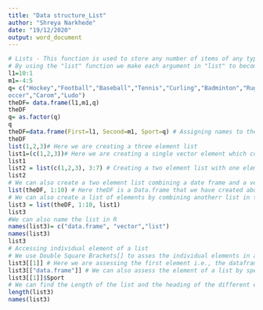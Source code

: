 ---
title: "Data structure_List"
author: "Shreya Narkhede"
date: "19/12/2020"
output: word_document
---

```{r}
# Lists - This function is used to store any number of items of any type and can contain either numeric or characters.
# By using the "list" function we make each argument in "list" to become the element of the list.
l1=10:1
m1=-4:5
q= c("Hockey","Football","Baseball","Tennis","Curling","Badminton","Rugby","S
occer","Carom","Ludo")
theDF= data.frame(l1,m1,q)
theDF
q= as.factor(q)
q
theDF=data.frame(First=l1, Second=m1, Sport=q) # Assigning names to the columns in the data frame.
theDF
list(1,2,3)# Here we are creating a three element list
list1=(c(1,2,3))# Here we are creating a single vector element which contains Three elements.
list1
list2 = list(c(1,2,3), 3:7) # Creating a two element list with one element having 3 vector elements
list2
# We can also create a two element list combining a date frame and a vector.
list(theDF, 1:10) # Here theDF is a Data.frame that we have created above and the next is a vector with 10 elements.
# We can also create a list of elements by combining anotherr list in the data.
list3 = list(theDF, 1:10, list1)
list3
#We can also name the list in R
names(list3)= c("data.frame", "vector","list")
names(list3)
list3
# Accessing individual element of a list
# We use Double Square Brackets[] to asses the individual elements in any list by specifying the name or element type inside the square bracket.
list3[[1]] # Here we are assessing the first element i.e., the dataframe of the list 3 by specifying the position of the element.
list3[["data.frame"]] # We can also assess the element of a list by specifying the element name in the list.using dollar sign inside a square brackets.
list3[[1]]$Sport
# We can find the Length of the list and the heading of the different elements in the list by using the length and names function respectively in R.
length(list3)
names(list3)
```